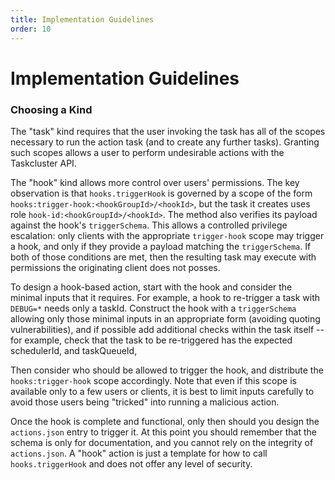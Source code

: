 ```yaml
---
title: Implementation Guidelines
order: 10
---
```


# Implementation Guidelines

### Choosing a Kind

The "task" kind requires that the user invoking the task has all of the scopes
necessary to run the action task (and to create any further tasks). Granting
such scopes allows a user to perform undesirable actions with the Taskcluster
API.

The "hook" kind allows more control over users' permissions. The key
observation is that `hooks.triggerHook` is governed by a scope of the form
`hooks:trigger-hook:<hookGroupId>/<hookId>`, but the task it creates uses role
`hook-id:<hookGroupId>/<hookId>`. The method also verifies its payload against
the hook's `triggerSchema`.  This allows a controlled privilege escalation:
only clients with the appropriate `trigger-hook` scope may trigger a hook, and
only if they provide a payload matching the `triggerSchema`. If both of those
conditions are met, then the resulting task may execute with permissions the
originating client does not posses.

To design a hook-based action, start with the hook and consider the minimal
inputs that it requires. For example, a hook to re-trigger a task with
`DEBUG=*` needs only a taskId. Construct the hook with a `triggerSchema`
allowing only those minimal inputs in an appropriate form (avoiding quoting
vulnerabilities), and if possible add additional checks within the task itself
-- for example, check that the task to be re-triggered has the expected
schedulerId, and taskQueueId,

Then consider who should be allowed to trigger the hook, and distribute the
`hooks:trigger-hook` scope accordingly. Note that even if this scope is
available only to a few users or clients, it is best to limit inputs carefully
to avoid those users being "tricked" into running a malicious action.

Once the hook is complete and functional, only then should you design the
`actions.json` entry to trigger it.  At this point you should remember that the
schema is only for documentation, and you cannot rely on the integrity of
`actions.json`.  A "hook" action is just a template for how to call
`hooks.triggerHook` and does not offer any level of security.
